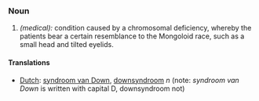 ===Noun===
#''(medical):'' condition caused by a chromosomal deficiency, whereby the patients bear a certain resemblance to the Mongoloid race, such as a small head and tilted eyelids.

====Translations====
*[[Dutch]]: [[syndroom van Down]], [[downsyndroom]] ''n'' (note: ''syndroom van Down'' is written with capital D, downsyndroom not)
